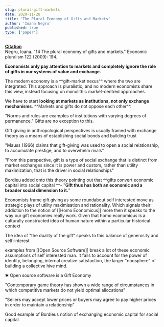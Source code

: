 ```yaml
---
slug: plural-gift-markets
date: 2020-11-28
title: 'The Plural Economy of Gifts and Markets'
author: 'Ioana Negru'
published: true
type: ['paper']
---
```


<SimpleCard width="740px">
<Subtext>

[**Citation**](https://www.taylorfrancis.com/books/e/9780203871812/chapters/10.4324/9780203871812-22)  
Negru, Ioana. "14 The plural economy of gifts and markets." Economic pluralism 122 (2009): 194.

</Subtext>
</SimpleCard>


**Economists only pay attention to markets and completely ignore the role of gifts in our systems of value and exchange.**

The modern economy is a ^^gift-market nexus^^ where the two are integrated. This approach is pluralistic, and no modern economists share this view, instead focusing on monolithic market-centred approaches.
    
We have to start **looking at markets as institutions, not only exchange mechanisms**. ^^Markets and gifts do not oppose each other^^. 

"Norms and rules are examples of institutions with varying degrees of permanence." Gifts are no exception to this.

Gift giving in anthropological perspectives is usually framed with exchange theory 
as a means of establishing social bonds and building trust
    
"Mauss (1966) claims that gift-giving was used to open a social relationship, to accumulate prestige, and to overwhelm rivals"
    
"From this perspective, gift is a type of social exchange that is distinct from market exchanges since it is power and custom, rather than utility maximization, that is the driver in social relationships"

Bordieu added onto this theory pointing out that ^^gifts convert economic capital into social capital ^^-
"**Gift thus has both an economic and a broader social dimension to it.**"

Economists frame gift giving as some roundabout self interested move 
as strategic plays of utility maximisation and rationality. Which signals their addiction to the notion of [[Homo Economicus]] more then it speaks to the way our gift economies really work. Given that homo economicus is a culturally constructed idea of human nature within a particular historical context
    
The idea of "the duality of the gift" speaks to this balance of generosity and self-interest
    
examples from [[Open Source Software]] break a lot of these economic assumptions of self interested man. It fails to account for the power of identity, belonging, internal creative satisfaction, the larger "noosphere" of building a collective hive mind. 

✱ Open source software is a Gift Economy

"Contemporary game theory has shown a wide range of circumstances in which competitive markets do not yield optimal allocations"
    
"Sellers may accept lower prices or buyers may agree to pay higher prices in order to maintain a relationship"
    
Good example of Bordieus notion of exchanging economic capital for social capital
